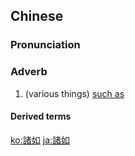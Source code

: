{{also|诸如}}
==Chinese==
{{zh-forms|s=诸如}}

===Pronunciation===
{{zh-pron
|m=zhūrú
|c=zyu1 jyu4
|cat=adv
}}

===Adverb===
{{zh-adv}}

# (various things) [[such as]]

====Derived terms====
{{zh-der|諸如此類}}

[[ko:諸如]]
[[ja:諸如]]